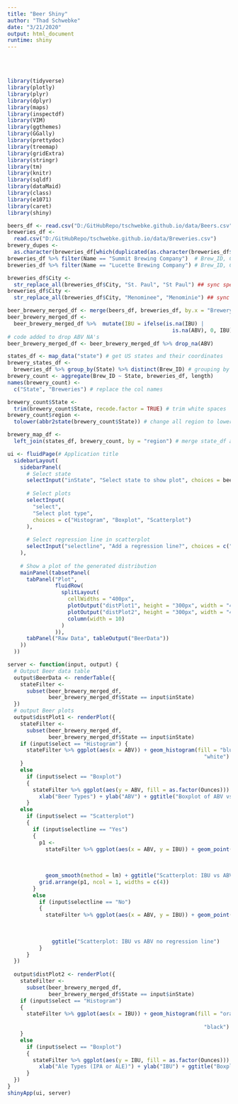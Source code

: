 ```yaml
---
title: "Beer Shiny"
author: "Thad Schwebke"
date: "3/21/2020"
output: html_document
runtime: shiny
---
```

<style type="text/css">

h1.title {
  font-size: 38px;
  color: Blue;
  text-align: center;
}
h4.author { /* Header 4 - and the author and data headers use this too  */
    font-size: 18px;
  font-family: "Times New Roman", Times, serif;
  color: Blue;
  text-align: center;
}
h4.date { /* Header 4 - and the author and data headers use this too  */
  font-size: 18px;
  font-family: "Times New Roman", Times, serif;
  color: Blue;
  text-align: center;
#header 
    background: #2274cc; /* Old browsers */
    background: -moz-linear-gradient(left, #2274cc 0%, #26c5d3 36%, #61bf61 100%); /* FF3.6-15 */
    background: -webkit-linear-gradient(left, #2274cc 0%,#26c5d3 36%,#61bf61 100%); /* Chrome10-25,Safari5.1-6 */
    background: linear-gradient(to right, #2274cc 0%,#26c5d3 36%,#61bf61 100%); /* W3C, IE10+, FF16+, Chrome26+,  Opera12+, Safari7+ */
    filter: progid:DXImageTransform.Microsoft.gradient( startColorstr='#2274cc', endColorstr='#61bf61',GradientType=1 ); /* IE6-9 */
    color: white;
    height: 100px;
    display:flex;
    align-items: center;
    justify-content: center;
  }
</style>
<br>
<br>

```r
library(tidyverse)
library(plotly)
library(plyr)
library(dplyr)
library(maps)
library(inspectdf)
library(VIM)
library(ggthemes)
library(GGally)
library(prettydoc)
library(treemap)
library(gridExtra)
library(stringr)
library(tm)
library(knitr)
library(sqldf)
library(dataMaid)
library(class)
library(e1071)
library(caret)
library(shiny)
```

```r
beers_df <- read.csv("D:/GitHubRepo/tschwebke.github.io/data/Beers.csv")
breweries_df <-
  read.csv("D:/GitHubRepo/tschwebke.github.io/data/Breweries.csv") 
brewery_dupes <-
  as.character(breweries_df[which(duplicated(as.character(breweries_df$Name))), "Name"]) # Check for duplicates  breweries names
breweries_df %>% filter(Name == "Summit Brewing Company")  # Brew_ID, City (St. Paul, St Paul)
breweries_df %>% filter(Name == "Lucette Brewing Company") # Brew_ID, City (Menominee, Menominie)

breweries_df$City <-
  str_replace_all(breweries_df$City, "St. Paul", "St Paul") ## sync spelling
breweries_df$City <-
  str_replace_all(breweries_df$City, "Menominee", "Menominie") ## sync spelling

beer_brewery_merged_df <- merge(beers_df, breweries_df, by.x = "Brewery_id", by.y = "Brew_ID")
beer_brewery_merged_df <-
  beer_brewery_merged_df %>%  mutate(IBU = ifelse(is.na(IBU) |
                                                    is.na(ABV), 0, IBU)) # replace all empty and NA value by zero. 
# code added to drop ABV NA's
beer_brewery_merged_df <- beer_brewery_merged_df %>% drop_na(ABV)
```

```r
states_df <- map_data("state") # get US states and their coordinates
brewery_states_df <-
  breweries_df %>% group_by(State) %>% distinct(Brew_ID) # grouping by State using dplyr package
brewery_count <- aggregate(Brew_ID ~ State, breweries_df, length)
names(brewery_count) <-
  c("State", "Breweries") # replace the col names

brewery_count$State <-
  trim(brewery_count$State, recode.factor = TRUE) # trim white spaces
brewery_count$region <-
  tolower(abbr2state(brewery_count$State)) # change all region to lower case

brewery_map_df <-
  left_join(states_df, brewery_count, by = "region") # merge state_df and brewery count by region to plot all the state in us map.
```

```r
ui <- fluidPage(# Application title
  sidebarLayout(
    sidebarPanel(
      # Select state
      selectInput("inState", "Select state to show plot", choices = beer_brewery_merged_df$State),
      
      # Select plots
      selectInput(
        "select",
        "Select plot type",
        choices = c("Histogram", "Boxplot", "Scatterplot")
      ),
      
      # Select regression line in scatterplot
      selectInput("selectline", "Add a regression line?", choices = c("Yes", "No"))
    ),
    
    # Show a plot of the generated distribution
    mainPanel(tabsetPanel(
      tabPanel("Plot",
               fluidRow(
                 splitLayout(
                   cellWidths = "400px",
                   plotOutput("distPlot1", height = "300px", width = "450px"),
                   plotOutput("distPlot2", height = "300px", width = "450px"),
                   column(width = 10)
                 )
               )),
      tabPanel("Raw Data", tableOutput("BeerData"))
    ))
  ))

server <- function(input, output) {
  # Output Beer data table
  output$BeerData <- renderTable({
    stateFilter <-
      subset(beer_brewery_merged_df,
             beer_brewery_merged_df$State == input$inState)
  })
  # output Beer plots
  output$distPlot1 <- renderPlot({
    stateFilter <-
      subset(beer_brewery_merged_df,
             beer_brewery_merged_df$State == input$inState)
    if (input$select == "Histogram") {
      stateFilter %>% ggplot(aes(x = ABV)) + geom_histogram(fill = "blue", color =
                                                              "white") + ggtitle("Histogram ABV")
    }
    else
      if (input$select == "Boxplot")
      {
        stateFilter %>% ggplot(aes(y = ABV, fill = as.factor(Ounces))) + geom_boxplot() +
          xlab("Beer Types") + ylab("ABV") + ggtitle("Boxplot of ABV vs Beer Types")
      }
    else
      if (input$select == "Scatterplot")
      {
        if (input$selectline == "Yes")
        {
          p1 <-
            stateFilter %>% ggplot(aes(x = ABV, y = IBU)) + geom_point(aes(color =
                                                                             State),
                                                                       size = 1,
                                                                       position = "jitter") +
            geom_smooth(method = lm) + ggtitle("Scatterplot: IBU vs ABV with regression line")
          grid.arrange(p1, ncol = 1, widths = c(4))
        }
        else
          if (input$selectline == "No")
          {
            stateFilter %>% ggplot(aes(x = ABV, y = IBU)) + geom_point(aes(color = State),
                                                                       size =
                                                                         1,
                                                                       position = "jitter") +
              ggtitle("Scatterplot: IBU vs ABV no regression line")
          }
      }
  })
  
  output$distPlot2 <- renderPlot({
    stateFilter <-
      subset(beer_brewery_merged_df,
             beer_brewery_merged_df$State == input$inState)
    if (input$select == "Histogram")
    {
      stateFilter %>% ggplot(aes(x = IBU)) + geom_histogram(fill = "orange", color  =
                                                              
                                                              "black") + ggtitle("Histogram IBU")
    }
    else
      if (input$select == "Boxplot")
      {
        stateFilter %>% ggplot(aes(y = IBU, fill = as.factor(Ounces))) + geom_boxplot() +
          xlab("Ale Types (IPA or ALE)") + ylab("IBU") + ggtitle("Boxplot of IBU vs Ale Type")
      }
  })
}
shinyApp(ui, server)
```